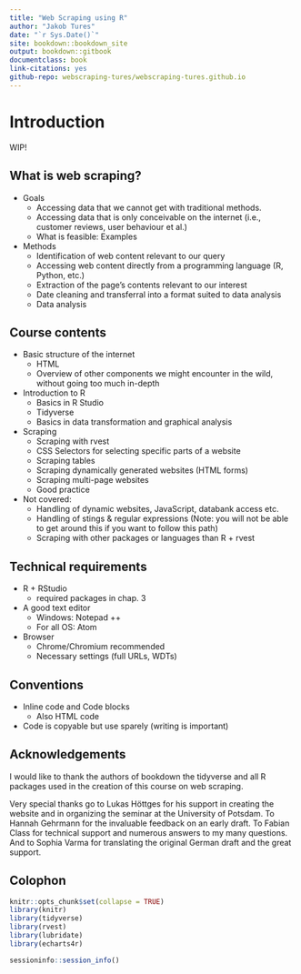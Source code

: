```yaml
--- 
title: "Web Scraping using R"
author: "Jakob Tures"
date: "`r Sys.Date()`"
site: bookdown::bookdown_site
output: bookdown::gitbook
documentclass: book
link-citations: yes
github-repo: webscraping-tures/webscraping-tures.github.io
---
```


# Introduction {-}

WIP!

## What is web scraping? {-}

* Goals
  * Accessing data that we cannot get with traditional methods.
  * Accessing data that is only conceivable on the internet 
  (i.e., customer reviews, user behaviour et al.)
  * What is feasible: Examples

* Methods
  * Identification of web content relevant to our query
  * Accessing web content directly from a programming language (R, Python, etc.)
  * Extraction of the page’s contents relevant to our interest
  * Date cleaning and transferral into a format suited to data analysis
  * Data analysis

## Course contents {-}

* Basic structure of the internet
  * HTML
  * Overview of other components we might encounter in the wild, without going too much in-depth

* Introduction to R
  * Basics in R Studio
  * Tidyverse
  * Basics in data transformation and graphical analysis

* Scraping
  * Scraping with rvest
  * CSS Selectors for selecting specific parts of a website
  * Scraping tables
  * Scraping dynamically generated websites (HTML forms)
  * Scraping multi-page websites
  * Good practice

* Not covered:
  * Handling of dynamic websites, JavaScript, databank access etc.
  * Handling of stings & regular expressions (Note: you will not be able to get around this if you want to follow this path)
  * Scraping with other packages or languages than R + rvest

## Technical requirements {-}

* R + RStudio
  * required packages in chap. 3

* A good text editor
  * Windows: Notepad ++
  * For all OS: Atom

* Browser
  * Chrome/Chromium recommended
  * Necessary settings (full URLs, WDTs)
  
## Conventions {-}

* Inline code and Code blocks
  * Also HTML code

* Code is copyable but use sparely (writing is important)

## Acknowledgements {-}
I would like to thank the authors of bookdown the tidyverse and all R packages
used in the creation of this course on web scraping.

Very special thanks go to Lukas Höttges for his support in creating the website
and in organizing the seminar at the University of Potsdam. To Hannah Gehrmann
for the invaluable feedback on an early draft. To Fabian Class for technical 
support and numerous answers to my many questions. And to Sophia Varma for
translating the original German draft and the great support.

## Colophon {-}
``` r
knitr::opts_chunk$set(collapse = TRUE)
library(knitr)
library(tidyverse)
library(rvest)
library(lubridate)
library(echarts4r)
```

``` r
sessioninfo::session_info()
```
